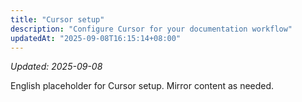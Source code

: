 ```yaml
---
title: "Cursor setup"
description: "Configure Cursor for your documentation workflow"
updatedAt: "2025-09-08T16:15:14+08:00"
---
```

<!-- UPDATED_AT -->
_Updated: 2025-09-08_

English placeholder for Cursor setup. Mirror content as needed.

